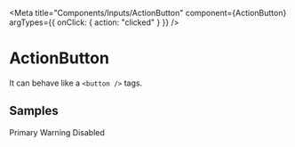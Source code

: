
<Meta
  title="Components/Inputs/ActionButton"
  component={ActionButton}
  argTypes={{ onClick: { action: "clicked" } }}
/>

# ActionButton

It can behave like a `<button />` tags.

<ArgsTable of={ActionButton} />

## Samples

<Canvas>
  <Story name="Example">
    <Flex display="flex">
      <Spacer mr={5}>
        <Typography weight="bold">Primary</Typography>
        <Spacer pt={1}/>
        <ActionButton icon="pencil" color="primary" children="Edit" />
      </Spacer>
      <Spacer mr={5}>
        <Typography weight="bold">Warning</Typography>
        <Spacer pt={1} />
        <ActionButton icon="pencil" color="warning" children="Edit" />
      </Spacer>
      <Spacer mr={5}>
        <Typography weight="bold">Disabled</Typography>
        <Spacer pt={1} />
        <ActionButton icon="pencil" children="Edit" disabled={true} />
      </Spacer>
    </Flex>
  </Story>
</Canvas>
